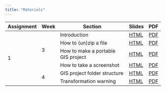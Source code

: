 ```yaml
---
title: "Materials"
---
```


```{=html}
<table><thead>
  <tr>
    <th>Assignment</th>
    <th>Week</th>
    <th>Section</th>
    <th>Slides</th>
    <th>PDF</th>
  </tr></thead>
<tbody>
  <tr>
    <td rowspan="6">1</td>
    <td rowspan="4">3</td>
    <td>Introduction</td>
    <td><a href="https://zehuiyin.github.io/ENVSOCTY2GI3/slides/1-intro/">HTML</a></td>
    <td><a href="https://zehuiyin.github.io/ENVSOCTY2GI3/slides/1-intro/Zehui%20Yin%20Introduction.pdf">PDF</a></td>
  </tr>
  <tr>
    <td>How to (un)zip a file</td>
    <td><a href="https://zehuiyin.github.io/ENVSOCTY2GI3/slides/2-zip-file/">HTML</a></td>
    <td><a href="https://zehuiyin.github.io/ENVSOCTY2GI3/slides/2-zip-file/How%20to%20(un)zip%20a%20file.pdf">PDF</a></td>
  </tr>
  <tr>
    <td>How to make a portable GIS project</td>
    <td><a href="https://zehuiyin.github.io/ENVSOCTY2GI3/slides/3-portable-gis/">HTML</a></td>
    <td><a href="https://zehuiyin.github.io/ENVSOCTY2GI3/slides/3-portable-gis/How%20to%20make%20a%20portable%20GIS%20project.pdf">PDF</a></td>
  </tr>
  <tr>
    <td>How to take a screenshot</td>
    <td><a href="https://zehuiyin.github.io/ENVSOCTY2GI3/slides/4-screenshot/">HTML</a></td>
    <td><a href="https://zehuiyin.github.io/ENVSOCTY2GI3/slides/4-screenshot/How%20to%20take%20a%20screenshot.pdf">PDF</a></td>
  </tr>
  <tr>
    <td rowspan="2">4</td>
    <td>GIS project folder structure</td>
    <td><a href="https://zehuiyin.github.io/ENVSOCTY2GI3/slides/5-folder-structure/">HTML</a></td>
    <td><a href="https://zehuiyin.github.io/ENVSOCTY2GI3/slides/5-folder-structure/GIS%20project%20folder%20structure.pdf">PDF</a></td>
  </tr>
  <tr>
    <td>Transformation warning</td>
    <td><a href="https://zehuiyin.github.io/ENVSOCTY2GI3/slides/6-transform-warning/">HTML</a></td>
    <td><a href="https://zehuiyin.github.io/ENVSOCTY2GI3/slides/6-transform-warning/Transformation%20warning.pdf">PDF</a></td>
  </tr>
</tbody></table>
```
